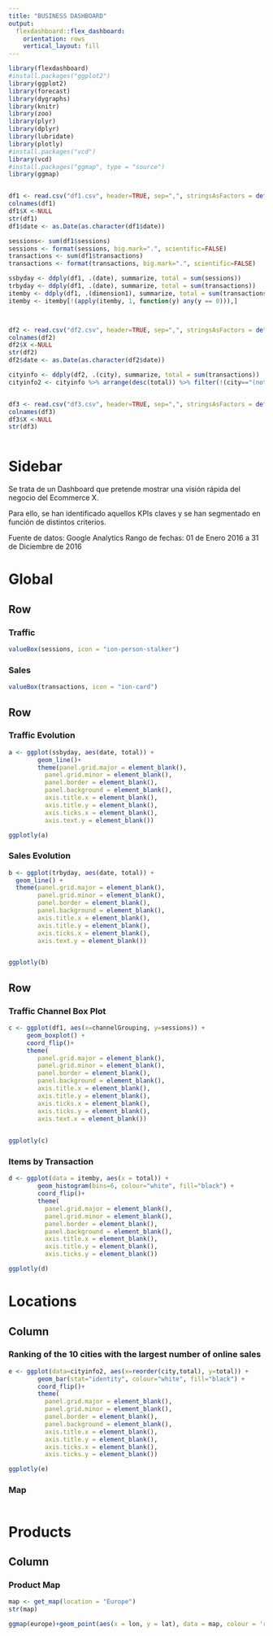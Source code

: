 ```yaml
---
title: "BUSINESS DASHBOARD"
output: 
  flexdashboard::flex_dashboard:
    orientation: rows
    vertical_layout: fill
---
```


```r
library(flexdashboard)
#install.packages("ggplot2")
library(ggplot2)
library(forecast)
library(dygraphs)
library(knitr)
library(zoo)
library(plyr)
library(dplyr)
library(lubridate)
library(plotly)
#install.packages("vcd")
library(vcd)
#install.packages("ggmap", type = "source")
library(ggmap)


df1 <- read.csv("df1.csv", header=TRUE, sep=",", stringsAsFactors = default.stringsAsFactors())
colnames(df1)
df1$X <-NULL
str(df1)
df1$date <- as.Date(as.character(df1$date))

sessions<- sum(df1$sessions)
sessions <- format(sessions, big.mark=".", scientific=FALSE)
transactions <- sum(df1$transactions)
transactions <- format(transactions, big.mark=".", scientific=FALSE)

ssbyday <- ddply(df1, .(date), summarize, total = sum(sessions))
trbyday <- ddply(df1, .(date), summarize, total = sum(transactions))
itemby <- ddply(df1, .(dimension1), summarize, total = sum(transactions))
itemby <- itemby[!(apply(itemby, 1, function(y) any(y == 0))),]



df2 <- read.csv("df2.csv", header=TRUE, sep=",", stringsAsFactors = default.stringsAsFactors())
colnames(df2)
df2$X <-NULL
str(df2)
df2$date <- as.Date(as.character(df2$date))

cityinfo <- ddply(df2, .(city), summarize, total = sum(transactions))
cityinfo2 <- cityinfo %>% arrange(desc(total)) %>% filter(!(city=="(not set)")) %>% top_n(20)


df3 <- read.csv("df3.csv", header=TRUE, sep=",", stringsAsFactors = default.stringsAsFactors())
colnames(df3)
df3$X <-NULL
str(df3)



```

Sidebar {.sidebar}
=====================================


Se trata de un Dashboard que pretende mostrar una visión rápida del negocio del Ecommerce X.


Para ello, se han identificado aquellos KPIs claves y se han segmentado en función de distintos criterios.


Fuente de datos: Google Analytics
Rango de fechas: 01 de Enero 2016 a 31 de Diciembre de 2016




Global {data-icon="fa-globe"} 
===================================== 

Row 
-----------------------------------------------------------------------

### Traffic 


```r
valueBox(sessions, icon = "ion-person-stalker")
```

### Sales 

```r
valueBox(transactions, icon = "ion-card")
```




Row 
-----------------------------------------------------------------------

### Traffic Evolution 

```r
a <- ggplot(ssbyday, aes(date, total)) + 
        geom_line()+
        theme(panel.grid.major = element_blank(),
          panel.grid.minor = element_blank(),
          panel.border = element_blank(),
          panel.background = element_blank(),
          axis.title.x = element_blank(),
          axis.title.y = element_blank(),
          axis.ticks.x = element_blank(),
          axis.text.y = element_blank())

ggplotly(a)

```



### Sales Evolution 

```r

b <- ggplot(trbyday, aes(date, total)) + 
  geom_line() +
  theme(panel.grid.major = element_blank(),
        panel.grid.minor = element_blank(),
        panel.border = element_blank(),
        panel.background = element_blank(),
        axis.title.x = element_blank(),
        axis.title.y = element_blank(),
        axis.ticks.x = element_blank(),
        axis.text.y = element_blank())


ggplotly(b)
```



Row 
-----------------------------------------------------------------------

### Traffic Channel Box Plot

```r

c <- ggplot(df1, aes(x=channelGrouping, y=sessions)) +
     geom_boxplot() +
     coord_flip()+
     theme(
        panel.grid.major = element_blank(),
        panel.grid.minor = element_blank(),
        panel.border = element_blank(),
        panel.background = element_blank(),
        axis.title.x = element_blank(),
        axis.title.y = element_blank(),
        axis.ticks.x = element_blank(),
        axis.ticks.y = element_blank(),
        axis.text.x = element_blank())
   

ggplotly(c)
```

### Items by Transaction

```r

d <- ggplot(data = itemby, aes(x = total)) + 
        geom_histogram(bins=6, colour="white", fill="black") +
        coord_flip()+
        theme(
          panel.grid.major = element_blank(),
          panel.grid.minor = element_blank(),
          panel.border = element_blank(),
          panel.background = element_blank(),
          axis.title.x = element_blank(),
          axis.title.y = element_blank(),
          axis.ticks.y = element_blank())

ggplotly(d)
```

Locations {data-icon="fa-map-marker"}
=====================================

Column {.tabset}
-------------------------------------

### Ranking of the 10 cities with the largest number of online sales 

```r

e <- ggplot(data=cityinfo2, aes(x=reorder(city,total), y=total)) +
        geom_bar(stat="identity", colour="white", fill="black") +
        coord_flip()+
        theme(
          panel.grid.major = element_blank(),
          panel.grid.minor = element_blank(),
          panel.border = element_blank(),
          panel.background = element_blank(),
          axis.title.x = element_blank(),
          axis.title.y = element_blank(),
          axis.ticks.x = element_blank(),
          axis.ticks.y = element_blank())

ggplotly(e)
```

### Map

```r


```

Products {data-icon="fa-shopping-bag"}
=====================================

Column {.tabset}
-------------------------------------

### Product Map

```r
map <- get_map(location = "Europe")
str(map)

ggmap(europe)+geom_point(aes(x = lon, y = lat), data = map, colour = 'red',size = 4)

```







